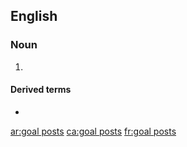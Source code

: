 ==English==

===Noun===
{{head|en|noun plural form|head=[[goal]] [[posts]]}}

# {{plural of|goal post|lang=en}}

====Derived terms====
* {{l|en|move the goal posts}}

[[ar:goal posts]]
[[ca:goal posts]]
[[fr:goal posts]]